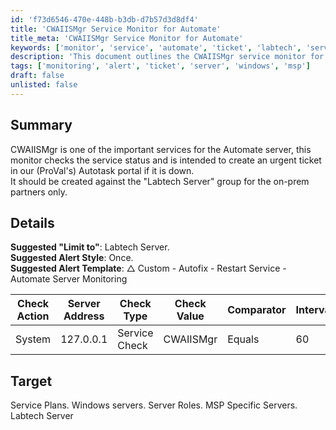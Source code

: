 ```yaml
---
id: 'f73d6546-470e-448b-b3db-d7b57d3d8df4'
title: 'CWAIISMgr Service Monitor for Automate'
title_meta: 'CWAIISMgr Service Monitor for Automate'
keywords: ['monitor', 'service', 'automate', 'ticket', 'labtech', 'server']
description: 'This document outlines the CWAIISMgr service monitor for the Automate server, detailing its purpose, configuration, and alert settings to ensure timely ticket creation in the Autotask portal when the service is down.'
tags: ['monitoring', 'alert', 'ticket', 'server', 'windows', 'msp']
draft: false
unlisted: false
---
```

## Summary

CWAIISMgr is one of the important services for the Automate server, this monitor checks the service status and is intended to create an urgent ticket in our (ProVal's) Autotask portal if it is down.  
It should be created against the "Labtech Server" group for the on-prem partners only.

## Details

**Suggested "Limit to"**: Labtech Server.  
**Suggested Alert Style**: Once.  
**Suggested Alert Template**: △ Custom - Autofix - Restart Service - Automate Server Monitoring  

| Check Action | Server Address | Check Type    | Check Value | Comparator | Interval | Result |
|--------------|----------------|---------------|-------------|------------|----------|--------|
| System       | 127.0.0.1     | Service Check | CWAIISMgr   | Equals     | 60       | 1      |

## Target

Service Plans. Windows servers. Server Roles. MSP Specific Servers. Labtech Server











